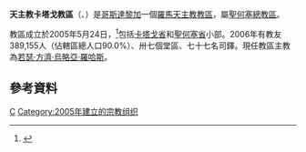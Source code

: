 {{Infobox Roman Catholic diocese
|Roman Catholic Diocese of = 天主教卡塔戈教區
|Latin name of diocese = Dioecesis Carthadensis in Costa Rica
|image=Costa Rica - Diocesi di Cartago.jpg|caption =教區位置圖
|location = [[哥斯達黎加|哥斯達黎加]]
|territory = [[卡塔戈省|卡塔戈省]]、[[聖何塞省|聖何塞省]]
|population = 389,155
|rite = 拉丁禮
|patron =|province =聖何塞
|established = 2005年
|cathedral =嘉模聖母主教座堂
|副主教座堂 =
|leadership = 主教
|website =
|教宗 =
|metropolitan =
|ordinary =若瑟·方濟·烏略亞·羅哈斯
|coadjutor bishop =
|emeritus =
}}

'''天主教卡塔戈教區'''（{{lang-la|Dioecesis Carthadensis in Costa Rica}}、{{lang-es|Diócesis de Cartago}}）是[[哥斯達黎加|哥斯達黎加]]一個[[羅馬天主教|羅馬天主教]][[教區|教區]]，屬[[天主教聖何塞總教區|聖何塞總教區]]。

教區成立於2005年5月24日，<ref>{{Cite web |url=http://www.vatican.va/holy_father/benedict_xvi/apost_constitutions/documents/hf_ben-xvi_apc_20050524_carthaginensis_lt.html |title=成立教區的宗座憲令 |access-date=2013-05-20 |archive-date=2013-12-02 |archive-url=https://web.archive.org/web/20131202234424/http://www.vatican.va/holy_father/benedict_xvi/apost_constitutions/documents/hf_ben-xvi_apc_20050524_carthaginensis_lt.html |dead-url=no }}</ref>包括[[卡塔戈省|卡塔戈省]]和[[聖何塞省|聖何塞省]]小部。2006年有教友389,155人（佔轄區總人口90.0%）、卅七個堂區、七十七名司鐸。現任教區主教為[[若瑟·方濟·烏略亞·羅哈斯|若瑟·方濟·烏略亞·羅哈斯]]。
==參考資料==
{{reflist}}
{{哥斯達黎加天主教教區}}
[[Category:哥斯達黎加天主教教區|C]]
[[Category:2005年建立的宗教组织|Category:2005年建立的宗教组织]]